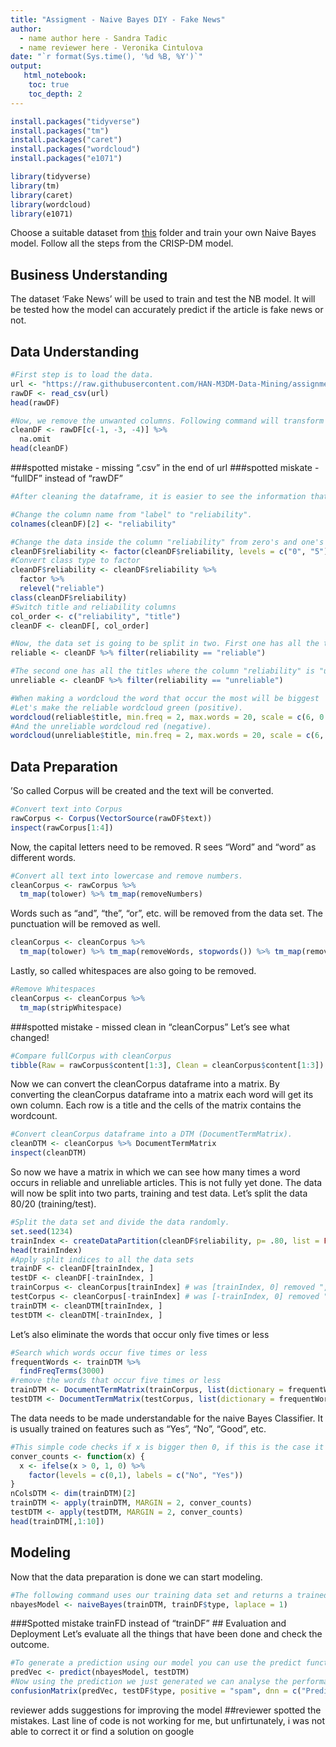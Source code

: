 ---
title: "Assigment - Naive Bayes DIY - Fake News"
author:
  - name author here - Sandra Tadic
  - name reviewer here - Veronika Cintulova
date: "`r format(Sys.time(), '%d %B, %Y')`"
output:
   html_notebook:
    toc: true
    toc_depth: 2
---
```{r}
install.packages("tidyverse")
install.packages("tm")
install.packages("caret")
install.packages("wordcloud")
install.packages("e1071")

library(tidyverse)
library(tm)
library(caret)
library(wordcloud)
library(e1071)
```


Choose a suitable dataset from [this](https://github.com/HAN-M3DM-Data-Mining/assignments/tree/master/datasets) folder and train your own Naive Bayes model. Follow all the steps from the CRISP-DM model.


## Business Understanding
The dataset 'Fake News' will be used to train and test the NB model. It will be tested how the model can accurately predict if the article is fake news or not.

## Data Understanding
```{r}
#First step is to load the data.
url <- "https://raw.githubusercontent.com/HAN-M3DM-Data-Mining/assignments/master/datasets/NB-fakenews.csv"
rawDF <- read_csv(url)
head(rawDF)

#Now, we remove the unwanted columns. Following command will transform the dataframe into çlean dataframe ("CleanDF").
cleanDF <- rawDF[c(-1, -3, -4)] %>%
  na.omit
head(cleanDF)
```
###spotted mistake - missing ".csv" in the end of url
###spotted miskate - "fullDF" instead of "rawDF"


```{r}
#After cleaning the dataframe, it is easier to see the information that needs to be analyzed. There is a column with a name "label". More suitable would be "reliability" so this is going to be changed. 

#Change the column name from "label" to "reliability".
colnames(cleanDF)[2] <- "reliability"
```

```{r}
#Change the data inside the column "reliability" from zero's and one's into "reliable" and "unreliable"
cleanDF$reliability <- factor(cleanDF$reliability, levels = c("0", "5"), labels = c("reliable", "unreliable"))
#Convert class type to factor
cleanDF$reliability <- cleanDF$reliability %>% 
  factor %>% 
  relevel("reliable")
class(cleanDF$reliability)
#Switch title and reliability columns
col_order <- c("reliability", "title")
cleanDF <- cleanDF[, col_order]
```

```{r}
#Now, the data set is going to be split in two. First one has all the titles where the column "reliability" is "reliable".
reliable <- cleanDF %>% filter(reliability == "reliable")

#The second one has all the titles where the column "reliability" is "unreliable".
unreliable <- cleanDF %>% filter(reliability == "unreliable")

#When making a wordcloud the word that occur the most will be biggest
#Let's make the reliable wordcloud green (positive).
wordcloud(reliable$title, min.freq = 2, max.words = 20, scale = c(6, 0.5), colors= c("green1","green2","green3"))
#And the unreliable wordcloud red (negative).
wordcloud(unreliable$title, min.freq = 2, max.words = 20, scale = c(6, 0.5), colors= c("red1","red2","red3"))
```

## Data Preparation
'So called Corpus will be created and the text will be converted.
```{r}
#Convert text into Corpus
rawCorpus <- Corpus(VectorSource(rawDF$text))
inspect(rawCorpus[1:4])
```

Now, the capital letters need to be removed. R sees "Word" and "word" as different words. 
```{r}
#Convert all text into lowercase and remove numbers.
cleanCorpus <- rawCorpus %>% 
  tm_map(tolower) %>% tm_map(removeNumbers)
```

Words such as "and", "the", "or", etc. will be removed from the data set. The punctuation will be removed as well.
```{r}
cleanCorpus <- cleanCorpus %>% 
  tm_map(tolower) %>% tm_map(removeWords, stopwords()) %>% tm_map(removePunctuation)
```

Lastly, so called whitespaces are also going to be removed.
```{r}
#Remove Whitespaces
cleanCorpus <- cleanCorpus %>% 
  tm_map(stripWhitespace)
```
###spotted mistake - missed clean in "cleanCorpus"
Let's see what changed!
```{r}
#Compare fullCorpus with cleanCorpus
tibble(Raw = rawCorpus$content[1:3], Clean = cleanCorpus$content[1:3])
```

Now we can convert the cleanCorpus dataframe into a matrix.
By converting the cleanCorpus dataframe into a matrix each word will get its own column. Each row is a title and the cells of the matrix contains the wordcount.
```{r}
#Convert cleanCorpus dataframe into a DTM (DocumentTermMatrix).
cleanDTM <- cleanCorpus %>% DocumentTermMatrix
inspect(cleanDTM)
```

So now we have a matrix in which we can see how many times a word occurs in reliable and unreliable articles.
This is not fully yet done. The data will now be split into two parts, training and test data. 
Let's split the data 80/20 (training/test).
```{r}
#Split the data set and divide the data randomly.
set.seed(1234)
trainIndex <- createDataPartition(cleanDF$reliability, p= .80, list = FALSE, times = 1)
head(trainIndex)
#Apply split indices to all the data sets
trainDF <- cleanDF[trainIndex, ]
testDF <- cleanDF[-trainIndex, ]
trainCorpus <- cleanCorpus[trainIndex] # was [trainIndex, 0] removed ", 0"
testCorpus <- cleanCorpus[-trainIndex] # was [-trainIndex, 0] removed ", 0"
trainDTM <- cleanDTM[trainIndex, ]
testDTM <- cleanDTM[-trainIndex, ]
```

Let's also eliminate the words that occur only five times or less
```{r}
#Search which words occur five times or less
frequentWords <- trainDTM %>%
  findFreqTerms(3000)
#remove the words that occur five times or less
trainDTM <- DocumentTermMatrix(trainCorpus, list(dictionary = frequentWords))
testDTM <- DocumentTermMatrix(testCorpus, list(dictionary = frequentWords))
```

The data needs to be made understandable for the naive Bayes Classifier. It is usually trained on features such as "Yes", "No", "Good", etc. 
```{r}
#This simple code checks if x is bigger then 0, if this is the case it returns a 1, otherwise a 0 (or, as defined, yes or no).
conver_counts <- function(x) {
  x <- ifelse(x > 0, 1, 0) %>%
    factor(levels = c(0,1), labels = c("No", "Yes"))
}
nColsDTM <- dim(trainDTM)[2]  
trainDTM <- apply(trainDTM, MARGIN = 2, conver_counts)
testDTM <- apply(testDTM, MARGIN = 2, conver_counts)
head(trainDTM[,1:10])
```

## Modeling
Now that the data preparation is done we can start modeling.
```{r}
#The following command uses our training data set and returns a trained model
nbayesModel <- naiveBayes(trainDTM, trainDF$type, laplace = 1)
```
###Spotted mistake trainFD instead of "trainDF"
## Evaluation and Deployment
Let's evaluate all the things that have been done and check the outcome.
```{r}
#To generate a prediction using our model you can use the predict function. 
predVec <- predict(nbayesModel, testDTM)
#Now using the prediction we just generated we can analyse the performance of our data.
confusionMatrix(predVec, testDF$type, positive = "spam", dnn = c("Prediction", "True")) # Changed Unreliable to unreliable.
```

reviewer adds suggestions for improving the model
##reviewer spotted the mistakes. Last line of code is not working for me, but unfirtunately, i was not able to correct it or find a solution on google